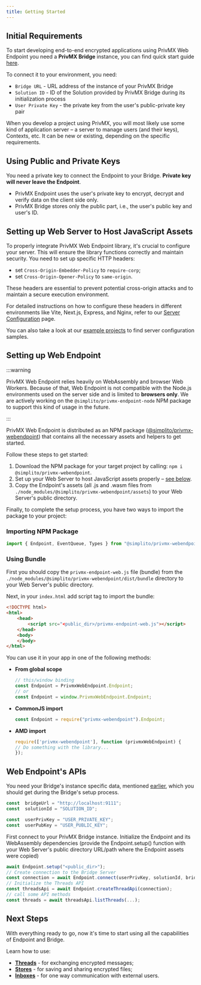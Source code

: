 ```yaml
---
title: Getting Started
---
```


## Initial Requirements

To start developing end-to-end encrypted applications using PrivMX Web Endpoint you need a **PrivMX Bridge** instance, you can find quick start guide [here](../start/quick-start).

To connect it to your environment, you need:
  - `Bridge URL` - URL address of the instance of your PrivMX Bridge
  - `Solution ID` - ID of the Solution provided by PrivMX Bridge during its initialization process
  - `User Private Key` - the private key from the user's public-private key pair

When you develop a project using PrivMX, you will most likely use some kind of application server – a server to manage users (and their keys), Contexts, etc. 
It can be new or existing, depending on the specific requirements.

## Using Public and Private Keys
You need a private key to connect the Endpoint to your Bridge. **Private key will never leave the Endpoint**.
- PrivMX Endpoint uses the user's private key to encrypt, decrypt and verify data on the client side only.
- PrivMX Bridge stores only the public part, i.e., the user's public key and user's ID.

## Setting up Web Server to Host JavaScript Assets

To properly integrate PrivMX Web Endpoint library, it's crucial to configure your server. This will ensure the library functions correctly and maintain security. 
You need to set up specific HTTP headers: 
- set `Cross-Origin-Embedder-Policy` to `require-corp`;
- set `Cross-Origin-Opener-Policy` to `same-origin`.

These headers are essential to prevent potential cross-origin attacks and to maintain a secure execution environment.

For detailed instructions on how to configure these headers in different environments like Vite, Next.js, Express, and Nginx, 
refer to our [Server Configuration](./application-server) page.

You can also take a look at our [example projects](https://github.com/simplito/privmx-webendpoint/tree/main/examples)
to find server configuration samples.

## Setting up Web Endpoint

:::warning

PrivMX Web Endpoint relies heavily on WebAssembly and browser Web Workers.
Because of that, Web Endpoint is not compatible with the Node.js environments used on the server side and is limited to **browsers only**.
We are actively working on the `@simplito/privmx-endpoint-node` NPM package to support this kind of usage in the future.

:::

PrivMX Web Endpoint is distributed as an NPM package ([@simplito/privmx-webendpoint](https://www.npmjs.com/package/@simplito/privmx-webendpoint)) that contains
all the necessary assets and helpers to get started.

Follow these steps to get started:

1. Download the NPM package for your target project by calling: `npm i @simplito/privmx-webendpoint`.
2. Set up your Web Server to host JavaScript assets properly – [see below](#setting-up-web-server-to-host-javascript-assets).
3. Copy the Endpoint's assets (all .js and .wasm files from `./node_modules/@simplito/privmx-webendpoint/assets`) to your Web Server's public directory.

Finally, to complete the setup process, you have two ways to import the package to your project:

### Importing NPM Package
```ts
import { Endpoint, EventQueue, Types } from "@simplito/privmx-webendpoint";
```

### Using Bundle

First you should copy the `privmx-endpoint-web.js` file (bundle) from the `./node_modules/@simplito/privmx-webendpoint/dist/bundle` directory to your Web Server's public directory.

Next, in your `index.html` add script tag to import the bundle:
```html
<!DOCTYPE html>
<html>
    <head>
        <script src="<public_dir>/privmx-endpoint-web.js"></script>
    </head>
    <body>
    </body>
</html>
```
You can use it in your app in one of the following methods:

- **From global scope**
    ```js
    // this/window binding
    const Endpoint = PrivmxWebEndpoint.Endpoint;
    // or
    const Endpoint = window.PrivmxWebEndpoint.Endpoint;
    ```
- **CommonJS import**
   ```js
   const Endpoint = require("privmx-webendpoint").Endpoint;
   ```
- **AMD import**
   ```js
   require(['privmx-webendpoint'], function (privmxWebEndpoint) {
   // Do something with the library...
   });
   ```

## Web Endpoint's APIs
You need your Bridge's instance specific data, mentioned [earlier](#initial-requirements), which you should get during the Bridge's setup process.

```js
const  bridgeUrl = "http://localhost:9111";
const  solutionId = "SOLUTION_ID";

const  userPrivKey = "USER_PRIVATE_KEY";
const  userPubKey = "USER_PUBLIC_KEY";
```

First connect to your PrivMX Bridge instance.
Initialize the Endpoint and its WebAssembly dependencies
(provide the Endpoint.setup() function with your Web Server's public directory URL/path
 where the Endpoint assets were copied)
```js
await Endpoint.setup("<public_dir>");
// Create connection to the Bridge Server
const connection = await Endpoint.connect(userPrivKey, solutionId, bridgeUrl);
// Initialize the Threads API
const threadsApi = await Endpoint.createThreadApi(connection);
// call some API methods
const threads = await threadsApi.listThreads(...);
```

## Next Steps

With everything ready to go, now it's time to start using all the capabilities of Endpoint and Bridge.

Learn how to use:

-   [**Threads**](../start/threads/overview) - for exchanging encrypted messages;
-   [**Stores**](../start/stores/overview) - for saving and sharing encrypted files;
-   [**Inboxes**](../start/inboxes/overview) - for one way communication with external users.

